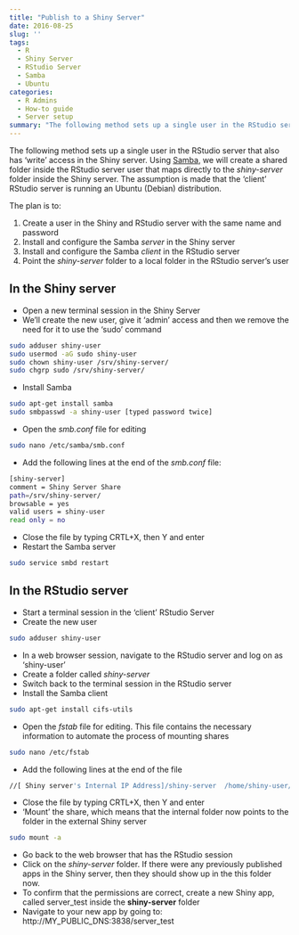 ```yaml
---
title: "Publish to a Shiny Server"
date: 2016-08-25
slug: ''
tags: 
  - R
  - Shiny Server
  - RStudio Server
  - Samba
  - Ubuntu
categories:
  - R Admins
  - How-to guide
  - Server setup
summary: "The following method sets up a single user in the RStudio server that also has ‘write’ access in the Shiny server.   Using Samba, we will create a shared folder inside the RStudio server user that maps directly to the *shiny-server* folder inside the Shiny server."
---
```


The following method sets up a single user in the RStudio server that also has ‘write’ access in the Shiny server.   Using [Samba](https://help.ubuntu.com/lts/serverguide/samba.html), we will create a shared folder inside the RStudio server user that maps directly to the *shiny-server* folder inside the Shiny server. The assumption is made that the ‘client’ RStudio server is running an Ubuntu (Debian) distribution.

The plan is to:

1. Create a user in the Shiny and RStudio server with the same name and password
1. Install and configure the Samba *server* in the Shiny server
1. Install and configure the Samba *client* in the RStudio server
1. Point the *shiny-server* folder to a local folder in the RStudio server’s user

## In the Shiny server

- Open a new terminal session in the Shiny Server
- We’ll create the new user, give it ‘admin’ access and then we remove the need for it to use the ‘sudo’ command
```bash
sudo adduser shiny-user
sudo usermod -aG sudo shiny-user
sudo chown shiny-user /srv/shiny-server/
sudo chgrp sudo /srv/shiny-server/
```
- Install Samba
```bash
sudo apt-get install samba
sudo smbpasswd -a shiny-user [typed password twice]
```
- Open the *smb.conf* file for editing
```bash
sudo nano /etc/samba/smb.conf
```
- Add the following lines at the end of the *smb.conf* file:
```bash
[shiny-server]
comment = Shiny Server Share
path=/srv/shiny-server/
browsable = yes
valid users = shiny-user
read only = no
```
- Close the file by typing CRTL+X, then Y and enter
- Restart the Samba server
```bash
sudo service smbd restart
```
## In the RStudio server

- Start a terminal session in the ‘client’ RStudio Server
- Create the new user
```bash
sudo adduser shiny-user
```
- In a web browser session, navigate to the RStudio server and log on as ‘shiny-user’
- Create a folder called *shiny-server*
- Switch back to the terminal session in the RStudio server
- Install the Samba client
```bash
sudo apt-get install cifs-utils
```
- Open the *fstab* file for editing. This file contains the necessary information to automate the process of mounting shares 
```bash
sudo nano /etc/fstab
```
- Add the following lines at the end of the file
```bash
//[ Shiny server's Internal IP Address]/shiny-server  /home/shiny-user/shiny-server  cifs  username=shiny-user,password=shiny-user
```
- Close the file by typing CRTL+X, then Y and enter
- ‘Mount’ the share, which means that the internal folder now points to the folder in the external Shiny server
```bash
sudo mount -a
```
- Go back to the web browser that has the RStudio session
- Click on the *shiny-server* folder.  If there were any previously published apps in the Shiny server, then they should show up in the this folder now.
- To confirm that the permissions are correct, create a new Shiny app, called server_test inside the **shiny-server** folder
- Navigate to your new app by going to: http://MY_PUBLIC_DNS:3838/server_test